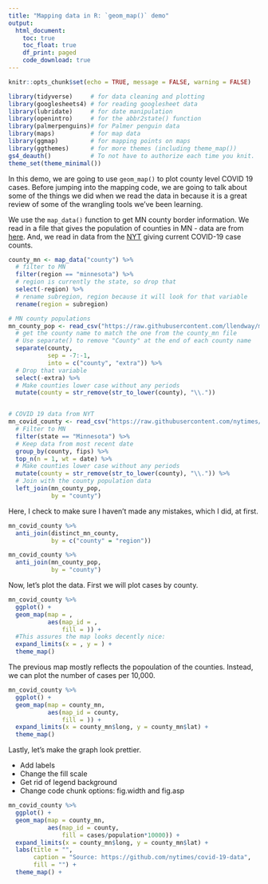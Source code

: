 ```yaml
---
title: "Mapping data in R: `geom_map()` demo"
output: 
  html_document:
    toc: true
    toc_float: true
    df_print: paged
    code_download: true
---
```


```r
knitr::opts_chunk$set(echo = TRUE, message = FALSE, warning = FALSE)
```

```r
library(tidyverse)     # for data cleaning and plotting
library(googlesheets4) # for reading googlesheet data
library(lubridate)     # for date manipulation
library(openintro)     # for the abbr2state() function
library(palmerpenguins)# for Palmer penguin data
library(maps)          # for map data
library(ggmap)         # for mapping points on maps
library(ggthemes)      # for more themes (including theme_map())
gs4_deauth()           # To not have to authorize each time you knit.
theme_set(theme_minimal())
```

In this demo, we are going to use `geom_map()` to plot county level COVID 19 cases. Before jumping into the mapping code, we are going to talk about some of the things we did when we read the data in because it is a great review of some of the wrangling tools we've been learning.

We use the `map_data()` function to get MN county border information. We read in a file that gives the population of counties in MN - data are from [here](https://www.minnesota-demographics.com/counties_by_population). And, we read in data from the [NYT](https://github.com/nytimes/covid-19-data) giving current COVID-19 case counts. 

```r
county_mn <- map_data("county") %>% 
  # filter to MN
  filter(region == "minnesota") %>% 
  # region is currently the state, so drop that
  select(-region) %>% 
  # rename subregion, region because it will look for that variable
  rename(region = subregion)

# MN county populations
mn_county_pop <- read_csv("https://raw.githubusercontent.com/llendway/mapping/master/data/mn_county_population.csv") %>% 
  # get the county name to match the one from the county_mn file
  # Use separate() to remove "County" at the end of each county name
  separate(county,
           sep = -7:-1,
           into = c("county", "extra")) %>% 
  # Drop that variable 
  select(-extra) %>% 
  # Make counties lower case without any periods
  mutate(county = str_remove(str_to_lower(county), "\\."))


# COVID 19 data from NYT
mn_covid_county <- read_csv("https://raw.githubusercontent.com/nytimes/covid-19-data/master/us-counties.csv") %>% 
  # Filter to MN
  filter(state == "Minnesota") %>% 
  # Keep data from most recent date
  group_by(county, fips) %>% 
  top_n(n = 1, wt = date) %>% 
  # Make counties lower case without any periods
  mutate(county = str_remove(str_to_lower(county), "\\.")) %>% 
  # Join with the county population data
  left_join(mn_county_pop,
            by = "county")
```

Here, I check to make sure I haven't made any mistakes, which I did, at first.

```r
mn_covid_county %>% 
  anti_join(distinct_mn_county,
            by = c("county" = "region"))

mn_covid_county %>% 
  anti_join(mn_county_pop,
            by = "county")
```

Now, let's plot the data. First we will plot cases by county.

```r
mn_covid_county %>% 
  ggplot() +
  geom_map(map = ,
           aes(map_id = ,
               fill = )) +
  #This assures the map looks decently nice:
  expand_limits(x = , y = ) + 
  theme_map()
```

The previous map mostly reflects the popoulation of the counties. Instead, we can plot the number of cases per 10,000.

```r
mn_covid_county %>% 
  ggplot() +
  geom_map(map = county_mn,
           aes(map_id = county,
               fill = )) +
  expand_limits(x = county_mn$long, y = county_mn$lat) +
  theme_map()
```

Lastly, let's make the graph look prettier.

* Add labels  
* Change the fill scale  
* Get rid of legend background  
* Change code chunk options: fig.width and fig.asp

```r
mn_covid_county %>% 
  ggplot() +
  geom_map(map = county_mn,
           aes(map_id = county,
               fill = cases/population*10000)) +
  expand_limits(x = county_mn$long, y = county_mn$lat) + 
  labs(title = "",
       caption = "Source: https://github.com/nytimes/covid-19-data",
       fill = "") +
  theme_map() +
```
